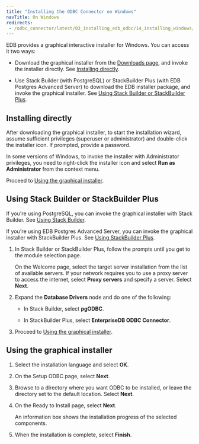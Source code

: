 ```yaml
---
title: "Installing the ODBC Connector on Windows"
navTitle: On Windows
redirects:
 - /odbc_connector/latest/03_installing_edb_odbc/14_installing_windows/
---
```



EDB provides a graphical interactive installer for Windows. You can access it two ways:

- Download the graphical installer from the [Downloads page](https://www.enterprisedb.com/software-downloads-postgres#connectors), and invoke the installer directly. See [Installing directly](#installing-directly).

- Use Stack Builder (with PostgreSQL) or StackBuilder Plus (with EDB Postgres Advanced Server) to download the EDB installer package, and invoke the graphical installer. See [Using Stack Builder or StackBuilder Plus](#using-stack-builder-or-stackbuilder-plus).


## Installing directly

After downloading the graphical installer, to start the installation wizard, assume sufficient privileges (superuser or administrator) and double-click the installer icon. If prompted, provide a password.

In some versions of Windows, to invoke the installer with Administrator privileges, you need to right-click the installer icon and select **Run as Administrator** from the context menu.

Proceed to [Using the graphical installer](#using-the-graphical-installer).


## Using Stack Builder or StackBuilder Plus

If you're using PostgreSQL, you can invoke the graphical installer with Stack Builder. See [Using Stack Builder](https://www.enterprisedb.com/docs/supported-open-source/postgresql/installer/03_using_stackbuilder/). 

If you're using EDB Postgres Advanced Server, you can invoke the graphical installer with StackBuilder Plus. See [Using StackBuilder Plus](/epas/latest/epas_inst_windows/installing_advanced_server_with_the_interactive_installer/using_stackbuilder_plus/). 

1. In Stack Builder or StackBuilder Plus, follow the prompts until you get to the module selection page.

   On the Welcome page, select the target server installation from the list of available servers. If your network requires you to use a proxy server to access the internet, select **Proxy servers** and specify a server. Select **Next**.

1. Expand the **Database Drivers** node and do one of the following:

   - In Stack Builder, select **pgODBC**. 

   - In StackBuilder Plus, select  **EnterpriseDB ODBC Connector**.

1. Proceed to [Using the graphical installer](#using-the-graphical-installer).


## Using the graphical installer 

1. Select the installation language and select **OK**.

1. On the Setup ODBC page, select **Next**.

1. Browse to a directory where you want ODBC to be installed, or leave the directory set to the default location. Select **Next**.

1. On the Ready to Install page, select **Next**.

   An information box shows the installation progress of the selected components. 

1. When the installation is complete, select **Finish**.
